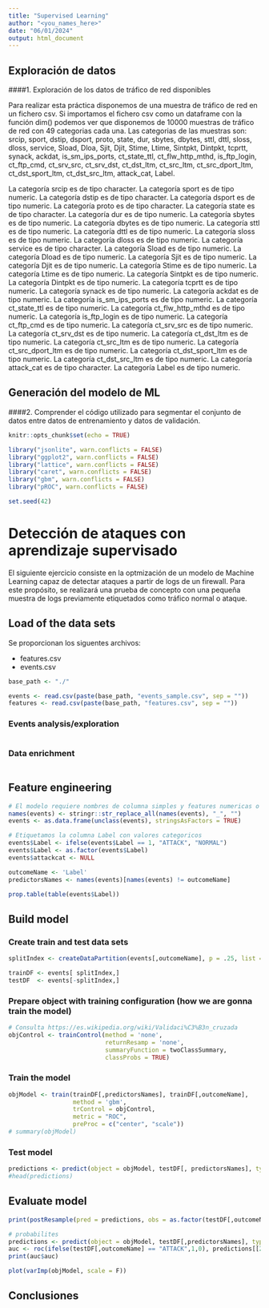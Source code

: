 ```yaml
---
title: "Supervised Learning"
author: "<you_names_here>"
date: "06/01/2024"
output: html_document
---
```

## Exploración de datos
####1. Exploración de los datos de tráfico de red disponibles

Para realizar esta práctica disponemos de una muestra de tráfico de red en un fichero csv. Si importamos el fichero csv como un dataframe con la función dim() podemos ver que disponemos de 10000 muestras de tráfico de red con 49 categorias cada una.
Las categorias de las muestras son: srcip, sport, dstip, dsport, proto, state, dur, sbytes, dbytes, sttl, dttl, sloss, dloss, service, Sload, Dloa, Sjit, Djit, Stime, Ltime, Sintpkt, Dintpkt, tcprtt, synack, ackdat, is_sm_ips_ports, ct_state_ttl, ct_flw_http_mthd, is_ftp_login, ct_ftp_cmd, ct_srv_src, ct_srv_dst, ct_dst_ltm, ct_src_ltm, ct_src_dport_ltm, ct_dst_sport_ltm, ct_dst_src_ltm, attack_cat, Label.


La categoría srcip es de tipo character.
La categoría sport es de tipo numeric.
La categoría dstip es de tipo character.
La categoría dsport es de tipo numeric.
La categoría proto es de tipo character.
La categoría state es de tipo character.
La categoría dur es de tipo numeric.
La categoría sbytes es de tipo numeric.
La categoría dbytes es de tipo numeric.
La categoría sttl es de tipo numeric.
La categoría dttl es de tipo numeric.
La categoría sloss es de tipo numeric.
La categoría dloss es de tipo numeric.
La categoría service es de tipo character.
La categoría Sload es de tipo numeric.
La categoría Dload es de tipo numeric.
La categoría Sjit es de tipo numeric.
La categoría Djit es de tipo numeric.
La categoría Stime es de tipo numeric.
La categoría Ltime es de tipo numeric.
La categoría Sintpkt es de tipo numeric.
La categoría Dintpkt es de tipo numeric.
La categoría tcprtt es de tipo numeric.
La categoría synack es de tipo numeric.
La categoría ackdat es de tipo numeric.
La categoría is_sm_ips_ports es de tipo numeric.
La categoría ct_state_ttl es de tipo numeric.
La categoría ct_flw_http_mthd es de tipo numeric.
La categoría is_ftp_login es de tipo numeric.
La categoría ct_ftp_cmd es de tipo numeric.
La categoría ct_srv_src es de tipo numeric.
La categoría ct_srv_dst es de tipo numeric.
La categoría ct_dst_ltm es de tipo numeric.
La categoría ct_src_ltm es de tipo numeric.
La categoría ct_src_dport_ltm es de tipo numeric.
La categoría ct_dst_sport_ltm es de tipo numeric.
La categoría ct_dst_src_ltm es de tipo numeric.
La categoría attack_cat es de tipo character.
La categoría Label es de tipo numeric.


## Generación del modelo de ML
####2. Comprender el código utilizado para segmentar el conjunto de datos entre datos de entrenamiento y datos de validación.



```r
knitr::opts_chunk$set(echo = TRUE)

library("jsonlite", warn.conflicts = FALSE)
library("ggplot2", warn.conflicts = FALSE)
library("lattice", warn.conflicts = FALSE)
library("caret", warn.conflicts = FALSE)
library("gbm", warn.conflicts = FALSE)
library("pROC", warn.conflicts = FALSE)

set.seed(42)
```

# Detección de ataques con aprendizaje supervisado

El siguiente ejercicio consiste en la optmización de un modelo de Machine Learning capaz de detectar ataques a partir de logs de un firewall. Para este propósito, se realizará una prueba de concepto con una pequeña muestra de logs previamente etiquetados como tráfico normal o ataque.

## Load of the data sets

Se proporcionan los siguentes archivos:

-   features.csv
-   events.csv

```r
base_path <- "./"

events <- read.csv(paste(base_path, "events_sample.csv", sep = ""))
features <- read.csv(paste(base_path, "features.csv", sep = ""))
```

### Events analysis/exploration

```r


```

### Data enrichment

```r


```

## Feature engineering

```r
# El modelo requiere nombres de columna simples y features numericas o factor
names(events) <- stringr::str_replace_all(names(events), "_", "")
events <- as.data.frame(unclass(events), stringsAsFactors = TRUE)

# Etiquetamos la columna Label con valores categoricos
events$Label <- ifelse(events$Label == 1, "ATTACK", "NORMAL")
events$Label <- as.factor(events$Label)
events$attackcat <- NULL

outcomeName <- 'Label'
predictorsNames <- names(events)[names(events) != outcomeName]

prop.table(table(events$Label))
```

## Build model

### Create train and test data sets

```r
splitIndex <- createDataPartition(events[,outcomeName], p = .25, list = FALSE, times = 1)

trainDF <- events[ splitIndex,]
testDF  <- events[-splitIndex,]
```

### Prepare object with training configuration (how we are gonna train the model)

```r
# Consulta https://es.wikipedia.org/wiki/Validaci%C3%B3n_cruzada
objControl <- trainControl(method = 'none', 
                           returnResamp = 'none', 
                           summaryFunction = twoClassSummary, 
                           classProbs = TRUE)
```

### Train the model

```r
objModel <- train(trainDF[,predictorsNames], trainDF[,outcomeName], 
                  method = 'gbm', 
                  trControl = objControl,  
                  metric = "ROC",
                  preProc = c("center", "scale"))
# summary(objModel)
```

### Test model

```r
predictions <- predict(object = objModel, testDF[, predictorsNames], type = 'raw')
#head(predictions)
```

## Evaluate model

```r
print(postResample(pred = predictions, obs = as.factor(testDF[,outcomeName])))
```

```r
# probabilites 
predictions <- predict(object = objModel, testDF[,predictorsNames], type = 'prob')
auc <- roc(ifelse(testDF[,outcomeName] == "ATTACK",1,0), predictions[[2]])
print(auc$auc)
```

```r
plot(varImp(objModel, scale = F))
```

## Conclusiones

```r


```
